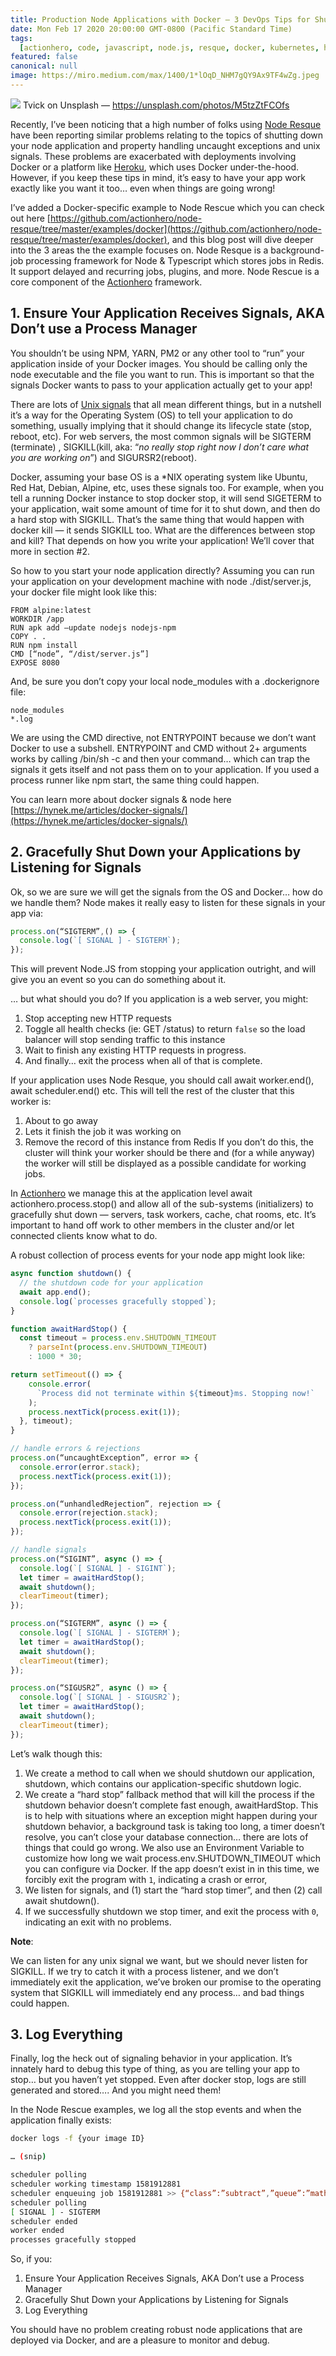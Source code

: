 ```yaml
---
title: Production Node Applications with Docker — 3 DevOps Tips for Shutting Down Properly
date: Mon Feb 17 2020 20:00:00 GMT-0800 (Pacific Standard Time)
tags:
  [actionhero, code, javascript, node.js, resque, docker, kubernetes, heroku]
featured: false
canonical: null
image: https://miro.medium.com/max/1400/1*lOqD_NHM7gQY9Ax9TF4wZg.jpeg
---
```


![](https://miro.medium.com/max/1400/1*lOqD_NHM7gQY9Ax9TF4wZg.jpeg)
Tvick on Unsplash — https://unsplash.com/photos/M5tzZtFCOfs

Recently, I’ve been noticing that a high number of folks using [Node Resque](https://github.com/actionhero/node-resque) have been reporting similar problems relating to the topics of shutting down your node application and property handling uncaught exceptions and unix signals. These problems are exacerbated with deployments involving Docker or a platform like [Heroku](https://heroku.com/), which uses Docker under-the-hood. However, if you keep these tips in mind, it’s easy to have your app work exactly like you want it too… even when things are going wrong!

I’ve added a Docker-specific example to Node Rescue which you can check out here [https://github.com/actionhero/node-resque/tree/master/examples/docker](https://github.com/actionhero/node-resque/tree/master/examples/docker), and this blog post will dive deeper into the 3 areas the the example focuses on. Node Resque is a background-job processing framework for Node & Typescript which stores jobs in Redis. It support delayed and recurring jobs, plugins, and more. Node Rescue is a core component of the [Actionhero](https://www.actionherojs.com) framework.

## 1. Ensure Your Application Receives Signals, AKA Don’t use a Process Manager

You shouldn’t be using NPM, YARN, PM2 or any other tool to “run” your application inside of your Docker images. You should be calling only the node executable and the file you want to run. This is important so that the signals Docker wants to pass to your application actually get to your app!

There are lots of [Unix signals](https://www.tutorialspoint.com/unix/unix-signals-traps.htm) that all mean different things, but in a nutshell it’s a way for the Operating System (OS) to tell your application to do something, usually implying that it should change its lifecycle state (stop, reboot, etc). For web servers, the most common signals will be SIGTERM (terminate) , SIGKILL(kill, aka: “_no really stop right now I don’t care what you are working on_”) and SIGURSR2(reboot).

Docker, assuming your base OS is a \*NIX operating system like Ubuntu, Red Hat, Debian, Alpine, etc, uses these signals too. For example, when you tell a running Docker instance to stop docker stop, it will send SIGETERM to your application, wait some amount of time for it to shut down, and then do a hard stop with SIGKILL. That’s the same thing that would happen with docker kill — it sends SIGKILL too. What are the differences between stop and kill? That depends on how you write your application! We’ll cover that more in section #2.

So how to you start your node application directly? Assuming you can run your application on your development machine with node ./dist/server.js, your docker file might look like this:

```docker
FROM alpine:latest
WORKDIR /app
RUN apk add —update nodejs nodejs-npm
COPY . .
RUN npm install
CMD [“node”, “/dist/server.js”]
EXPOSE 8080
```

And, be sure you don’t copy your local node_modules with a .dockerignore file:

```docker
node_modules
*.log
```

We are using the CMD directive, not ENTRYPOINT because we don’t want Docker to use a subshell. ENTRYPOINT and CMD without 2+ arguments works by calling /bin/sh -c and then your command… which can trap the signals it gets itself and not pass them on to your application. If you used a process runner like npm start, the same thing could happen.

You can learn more about docker signals & node here [https://hynek.me/articles/docker-signals/](https://hynek.me/articles/docker-signals/)

## 2. Gracefully Shut Down your Applications by Listening for Signals

Ok, so we are sure we will get the signals from the OS and Docker… how do we handle them? Node makes it really easy to listen for these signals in your app via:

```js
process.on(“SIGTERM”,() => {
  console.log(`[ SIGNAL ] - SIGTERM`);
});
```

This will prevent Node.JS from stopping your application outright, and will give you an event so you can do something about it.

… but what should you do? If you application is a web server, you might:

1. Stop accepting new HTTP requests
2. Toggle all health checks (ie: GET /status) to return `false` so the load balancer will stop sending traffic to this instance
3. Wait to finish any existing HTTP requests in progress.
4. And finally… exit the process when all of that is complete.

If your application uses Node Resque, you should call await worker.end(), await scheduler.end() etc. This will tell the rest of the cluster that this worker is:

1. About to go away
2. Lets it finish the job it was working on
3. Remove the record of this instance from Redis
   If you don’t do this, the cluster will think your worker should be there and (for a while anyway) the worker will still be displayed as a possible candidate for working jobs.

In [Actionhero](https://www.actionherojs.com) we manage this at the application level await actionhero.process.stop() and allow all of the sub-systems (initializers) to gracefully shut down — servers, task workers, cache, chat rooms, etc. It’s important to hand off work to other members in the cluster and/or let connected clients know what to do.

A robust collection of process events for your node app might look like:

```js
async function shutdown() {
  // the shutdown code for your application
  await app.end();
  console.log(`processes gracefully stopped`);
}

function awaitHardStop() {
  const timeout = process.env.SHUTDOWN_TIMEOUT
    ? parseInt(process.env.SHUTDOWN_TIMEOUT)
    : 1000 * 30;

return setTimeout(() => {
    console.error(
      `Process did not terminate within ${timeout}ms. Stopping now!`
    );
    process.nextTick(process.exit(1));
  }, timeout);
}

// handle errors & rejections
process.on(“uncaughtException”, error => {
  console.error(error.stack);
  process.nextTick(process.exit(1));
});

process.on(“unhandledRejection”, rejection => {
  console.error(rejection.stack);
  process.nextTick(process.exit(1));
});

// handle signals
process.on(“SIGINT”, async () => {
  console.log(`[ SIGNAL ] - SIGINT`);
  let timer = awaitHardStop();
  await shutdown();
  clearTimeout(timer);
});

process.on(“SIGTERM”, async () => {
  console.log(`[ SIGNAL ] - SIGTERM`);
  let timer = awaitHardStop();
  await shutdown();
  clearTimeout(timer);
});

process.on(“SIGUSR2”, async () => {
  console.log(`[ SIGNAL ] - SIGUSR2`);
  let timer = awaitHardStop();
  await shutdown();
  clearTimeout(timer);
});
```

Let’s walk though this:

1. We create a method to call when we should shutdown our application, shutdown, which contains our application-specific shutdown logic.
2. We create a “hard stop” fallback method that will kill the process if the shutdown behavior doesn’t complete fast enough, awaitHardStop. This is to help with situations where an exception might happen during your shutdown behavior, a background task is taking too long, a timer doesn’t resolve, you can’t close your database connection… there are lots of things that could go wrong. We also use an Environment Variable to customize how long we wait process.env.SHUTDOWN_TIMEOUT which you can configure via Docker. If the app doesn’t exist in in this time, we forcibly exit the program with `1`, indicating a crash or error,
3. We listen for signals, and (1) start the “hard stop timer”, and then (2) call await shutdown().
4. If we successfully shutdown we stop timer, and exit the process with `0`, indicating an exit with no problems.

**Note**:

We can listen for any unix signal we want, but we should never listen for SIGKILL. If we try to catch it with a process listener, and we don’t immediately exit the application, we’ve broken our promise to the operating system that SIGKILL will immediately end any process… and bad things could happen.

## 3. Log Everything

Finally, log the heck out of signaling behavior in your application. It’s innately hard to debug this type of thing, as you are telling your app to stop… but you haven’t yet stopped. Even after docker stop, logs are still generated and stored…. And you might need them!

In the Node Rescue examples, we log all the stop events and when the application finally exists:

```bash
docker logs -f {your image ID}

… (snip)

scheduler polling
scheduler working timestamp 1581912881
scheduler enqueuing job 1581912881 >> {“class”:”subtract”,”queue”:”math”,”args”:[2,1]}
scheduler polling
[ SIGNAL ] - SIGTERM
scheduler ended
worker ended
processes gracefully stopped
```

So, if you:

1. Ensure Your Application Receives Signals, AKA Don’t use a Process Manager
2. Gracefully Shut Down your Applications by Listening for Signals
3. Log Everything

You should have no problem creating robust node applications that are deployed via Docker, and are a pleasure to monitor and debug.
